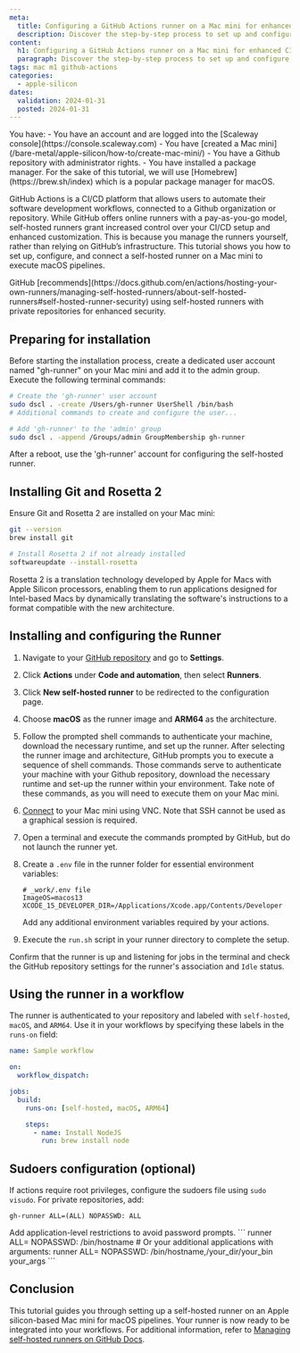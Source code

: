 ```yaml
---
meta:
  title: Configuring a GitHub Actions runner on a Mac mini for enhanced CI/CD
  description: Discover the step-by-step process to set up and configure a hosted bare metal Mac mini as a self-hosted runner for GitHub Actions, optimizing your Continuous Integration and Continuous Deployment workflows.
content:
  h1: Configuring a GitHub Actions runner on a Mac mini for enhanced CI/CD
  paragraph: Discover the step-by-step process to set up and configure a hosted bare metal Mac mini as a self-hosted runner for GitHub Actions, optimizing your Continuous Integration and Continuous Deployment workflows.
tags: mac m1 github-actions
categories:
  - apple-silicon
dates:
  validation: 2024-01-31
  posted: 2024-01-31
---
```


<Macro id="iam-requirements" />

<Message type="requirement">
  You have:
  - You have an account and are logged into the [Scaleway console](https://console.scaleway.com)
  - You have [created a Mac mini](/bare-metal/apple-silicon/how-to/create-mac-mini/)
  - You have a Github repository with administrator rights.
  - You have installed a package manager. For the sake of this tutorial, we will use [Homebrew](https://brew.sh/index) which is a popular package manager for macOS.
</Message>

GitHub Actions is a CI/CD platform that allows users to automate their software development workflows, connected to a Github organization or repository. While GitHub offers online runners with a pay-as-you-go model, self-hosted runners grant increased control over your CI/CD setup and enhanced customization. This is because you manage the runners yourself, rather than relying on GitHub’s infrastructure. This tutorial shows you how to set up, configure, and connect a self-hosted runner on a Mac mini to execute macOS pipelines.

<Message type="tip">
  GitHub [recommends](https://docs.github.com/en/actions/hosting-your-own-runners/managing-self-hosted-runners/about-self-hosted-runners#self-hosted-runner-security) using self-hosted runners with private repositories for enhanced security.
</Message>

## Preparing for installation

Before starting the installation process, create a dedicated user account named "gh-runner" on your Mac mini and add it to the admin group. Execute the following terminal commands:

```bash
# Create the 'gh-runner' user account
sudo dscl . -create /Users/gh-runner UserShell /bin/bash
# Additional commands to create and configure the user...

# Add 'gh-runner' to the 'admin' group
sudo dscl . -append /Groups/admin GroupMembership gh-runner
```

After a reboot, use the 'gh-runner' account for configuring the self-hosted runner.

## Installing Git and Rosetta 2

Ensure Git and Rosetta 2 are installed on your Mac mini:

```bash
git --version
brew install git

# Install Rosetta 2 if not already installed
softwareupdate --install-rosetta
```
<Message type="note">
  Rosetta 2 is a translation technology developed by Apple for Macs with Apple Silicon processors, enabling them to run applications designed for Intel-based Macs by dynamically translating the software's instructions to a format compatible with the new architecture.
</Message>

## Installing and configuring the Runner

1. Navigate to your [GitHub repository](https://github.com/) and go to **Settings**.
2. Click **Actions** under **Code and automation**, then select **Runners**.
3. Click **New self-hosted runner** to be redirected to the configuration page.
4. Choose **macOS** as the runner image and **ARM64** as the architecture.
5. Follow the prompted shell commands to authenticate your machine, download the necessary runtime, and set up the runner.
    <Message type="note">
        After selecting the runner image and architecture, GitHub prompts you to execute a sequence of shell commands. Those commands serve to authenticate your machine with your Github repository, download the necessary runtime and set-up the runner within your environment. Take note of these commands, as you will need to execute them on your Mac mini.
    </Message>
6. [Connect](/bare-metal/apple-silicon/how-to/connect-to-mac-mini/) to your Mac mini using VNC. Note that SSH cannot be used as a graphical session is required.
7. Open a terminal and execute the commands prompted by GitHub, but do not launch the runner yet.
8. Create a `.env` file in the runner folder for essential environment variables:

    ```plaintext
    # _work/.env file
    ImageOS=macos13
    XCODE_15_DEVELOPER_DIR=/Applications/Xcode.app/Contents/Developer
    ```
    Add any additional environment variables required by your actions.

9. Execute the `run.sh` script in your runner directory to complete the setup.

Confirm that the runner is up and listening for jobs in the terminal and check the GitHub repository settings for the runner's association and `Idle` status.

## Using the runner in a workflow

The runner is authenticated to your repository and labeled with `self-hosted`, `macOS`, and `ARM64`. Use it in your workflows by specifying these labels in the `runs-on` field:

```yaml
name: Sample workflow

on:
  workflow_dispatch:

jobs:
  build:
    runs-on: [self-hosted, macOS, ARM64]

    steps:
      - name: Install NodeJS
        run: brew install node
```

## Sudoers configuration (optional)

If actions require root privileges, configure the sudoers file using `sudo visudo`. For private repositories, add:

```plaintext
gh-runner ALL=(ALL) NOPASSWD: ALL
```

<Message type="tip">
  Add application-level restrictions to avoid password prompts.
  ```
  runner ALL= NOPASSWD: /bin/hostname
  # Or your additional applications with arguments:
  runner ALL= NOPASSWD: /bin/hostname,/your_dir/your_bin your_args
  ```
</Message>

## Conclusion

This tutorial guides you through setting up a self-hosted runner on an Apple silicon-based Mac mini for macOS pipelines. Your runner is now ready to be integrated into your workflows. For additional information, refer to [Managing self-hosted runners on GitHub Docs](https://docs.github.com/en/actions/hosting-your-own-runners/managing-self-hosted-runners).
